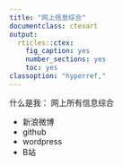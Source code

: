```yaml
---
title: "网上信息综合"
documentclass: ctexart
output:
  rticles::ctex:
    fig_caption: yes
    number_sections: yes
    toc: yes
classoption: "hyperref,"
---
```

什么是我： 网上所有信息综合

* 新浪微博
* github
* wordpress
* B站